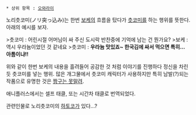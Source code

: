  * 상위 항목 : [[오와라이]]

노리츳코미(ノリ突っ込み)는 한번 [[보케]]의 흐름을 탔다가 [[츳코미]]를 하는 행위를 뜻한다. 아래의 예시를 보자.

>츳코미 : 어린시절 어머님이 싸 주신 도시락 반찬중에 기억에 남는 건 뭔가요?
>보케 : 역시 우라늄이었던 것 같네요
>츳코미 : '''우라늄 맛있죠~ 한국김에 싸서 먹으면 특히... 아톰이냐!!'''

위와 같이 한번 보케의 내용을 흘려들어 공감한 것 처럼 이야기를 진행하다 정신을 차린 듯 츳코미를 넣는 행위. 많은 개그물에서 츳코미 캐릭터가 사용하지만 특히 남발(?)되는 작품으로 유명한 것은 [[짱구는 못말려]].

애니플러스에서는 셀프 태클, 또는 시간차 태클로 번역되었다.

관련인물로 노리츳코미의 [[쿠시카와 하토코|하토코]]가 있다...?
